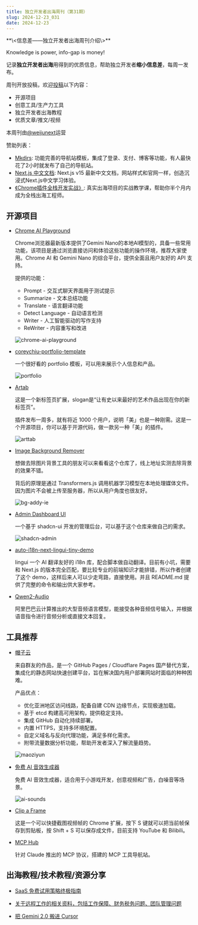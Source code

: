 ```yaml
---
title: 独立开发者出海周刊（第31期）
slug: 2024-12-23_031
date: 2024-12-23
---
```


<Aside showSponsor={0}>
**\<信息差——独立开发者出海周刊介绍\>**

Knowledge is power, info-gap is money!

记录**独立开发者出海**用得到的优质信息，帮助独立开发者**缩小信息差**，每周一发布。

周刊开放投稿，欢迎[投稿](https://github.com/weijunext/gap.weijunext.com/issues)以下内容：
- 开源项目
- 创意工具/生产力工具
- 独立开发者出海教程
- 优质文章/推文/视频

本周刊由[@weijunext](https://x.com/intent/follow?screen_name=weijunext)运营

赞助列表：
- [Mkdirs](https://mkdirs.com?via=share/): 功能完善的导航站模板，集成了登录、支付、博客等功能，有人最快花了2小时就发布了自己的导航站。
- [Next.js 中文文档](https://nextjscn.org/docs?utm_source=gap.weijunext.com): Next.js v15 最新中文文档，网站样式和官网一样，创造沉浸式Next.js中文学习体验。
- [《Chrome插件全栈开发实战》](https://ship.weijunext.com/): 真实出海项目的实战教学课，帮助你半个月内成为全栈出海工程师。
</Aside>

## 开源项目

- [Chrome AI Playground](https://github.com/oslook/chrome-ai-playground)

  Chrome浏览器最新版本提供了Gemini Nano的本地AI模型的，具备一些常用功能，该项目是通过浏览直接访问和体验这些功能的操作环境，推荐大家使用。Chrome AI 和 Gemini Nano 的综合平台，提供全面且用户友好的 API 支持。

  提供的功能：
    - Prompt - 交互式聊天界面用于测试提示
    - Summarize - 文本总结功能
    - Translate - 语言翻译功能
    - Detect Language - 自动语言检测
    - Writer - 人工智能驱动的写作支持
    - ReWriter - 内容重写和改进

  ![chrome-ai-playground](/assets/031/chrome-ai-playground.webp)

- [coreychiu-portfolio-template](https://github.com/iAmCorey/coreychiu-portfolio-template)

  一个很好看的 portfolio 模板，可以用来展示个人信息和产品。

  ![portfolio](/assets/031/portfolio.webp)

- [Artab](https://github.com/get-artab/artab)

  这是一个新标签页扩展，slogan是“让有史以来最好的艺术作品出现在你的新标签页”。

  插件发布一周多，就有将近 1000 个用户，说明「美」也是一种刚需。这是一个开源项目，你可以基于开源代码，做一款另一种「美」的插件。

  ![arttab](/assets/031/arttab.webp)

- [Image Background Remover](https://github.com/addyosmani/bg-remove)

  想做去除图片背景工具的朋友可以来看看这个仓库了，线上地址实测去除背景的效果不错。

  背后的原理是通过 Transformers.js 调用机器学习模型在本地处理媒体文件。因为图片不会被上传至服务器，所以从用户角度也很友好。

  ![bg-addy-ie](/assets/031/bg-addy-ie.webp)

- [Admin Dashboard UI](https://github.com/satnaing/shadcn-admin)

  一个基于 shadcn-ui 开发的管理后台，可以基于这个仓库来做自己的需求。

  ![shadcn-admin](/assets/031/shadcn-admin.webp)

- [auto-i18n-next-lingui-tiny-demo](https://github.com/HackerQED/auto-i18n-next-lingui-tiny-demo)

  lingui 一个 AI 翻译友好的 i18n 库，配合脚本做自动翻译。目前有小坑，需要和 Next.js 的版本完全匹配，要比较专业的前端知识才能排错，所以作者创建了这个 demo，这样后来人可以少走弯路，直接使用。并且 README.md 提供了完整的命令和输出供大家参考。

- [Qwen2-Audio](https://github.com/Lollipop/Qwen2-Audio)

  阿里巴巴云计算推出的大型音频语言模型，能接受各种音频信号输入，并根据语音指令进行音频分析或直接文本回复。

## 工具推荐

- [帽子云](https://www.maoziyun.com/)

  来自群友的作品，是一个 GitHub Pages / Cloudflare Pages 国产替代方案，集成化的静态网站快速创建平台，旨在解决国内用户部署网站时面临的种种困难。

  产品优点：
    - 优化亚洲地区访问线路，配备自建 CDN 边缘节点，实现极速加载。
    - 基于 etcd 构建高可用架构，提供稳定支持。
    - 集成 GitHub 自动化持续部署。
    - 内置 HTTPS，支持多环境配置。
    - 自定义域名与反向代理功能，满足多样化需求。
    - 附带流量数据分析功能，帮助开发者深入了解流量趋势。

  ![maoziyun](/assets/031/maoziyun.avif)

- [免费 AI 音效生成器](https://tiktokvoice.net/en/sounds-effect)

  免费 AI 音效生成器，适合用于小游戏开发，创意视频和广告，白噪音等场景。

  ![ai-sounds](/assets/031/ai-sounds.webp)

- [Clip a Frame](https://chromewebstore.google.com/detail/clip-a-frame/gfckafknbbnfiheldolhfohhlmdpdkpa)

  这是一个可以快捷截图视频帧的 Chrome 扩展，按下 S 键就可以把当前帧保存到剪贴板，按 Shift + S 可以保存成文件，目前支持 YouTube 和 Bilibili。

- [MCP Hub](https://www.aimcp.info/)

  针对 Claude 推出的 MCP 协议，搭建的 MCP 工具导航站。


## 出海教程/技术教程/资源分享

- [SaaS 免费试用策略终极指南](https://m.okjike.com/originalPosts/675fbdc68d6dd8c09ce87d60)

- [关于远程工作的相关资料，包括工作保障、财务税务问题、团队管理问题](https://github.com/greatghoul/remote-working)

- [把 Gemini 2.0 搬进 Cursor](https://x.com/eviljer/status/1868683954146115589)

